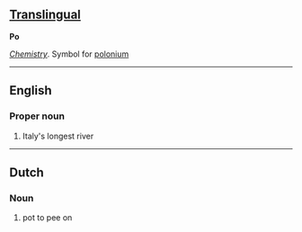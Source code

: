 == [[Translingual]] ==
'''Po'''

''[[Chemistry]]''. Symbol for [[polonium]]
----
==English==
===Proper noun===

# Italy's longest river

----
==Dutch==
===Noun===

# pot to pee on